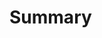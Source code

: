 # Summary

<!--
Een samenvattende opsomming van de te volgen stappen. Gebruik eventueel een stroomschema indien dit het protocol kan verduidelijken.
-->
